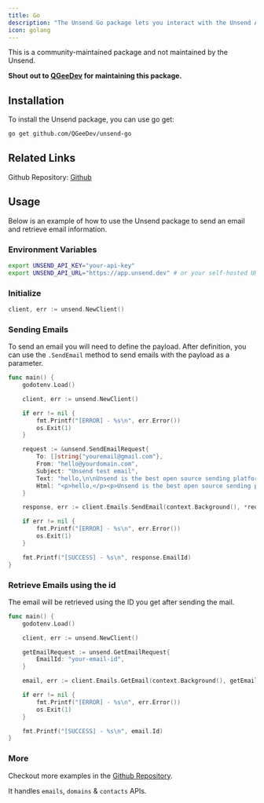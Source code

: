 ```yaml
---
title: Go
description: "The Unsend Go package lets you interact with the Unsend API to send and manage emails as well as domains. This is a quick guide on using the package to send emails and retrieve email information."
icon: golang
---
```


<Warning>
  This is a community-maintained package and not maintained by the Unsend.
</Warning>

**Shout out to [QGeeDev](https://bsky.app/profile/qgdev.co.uk) for maintaining this package.**

## Installation

To install the Unsend package, you can use go get:

```bash
go get github.com/QGeeDev/unsend-go
```

## Related Links

Github Repository: [Github](https://github.com/QGeeDev/unsend-go)

## Usage

Below is an example of how to use the Unsend package to send an email and retrieve email information.

### Environment Variables

```bash
export UNSEND_API_KEY="your-api-key"
export UNSEND_API_URL="https://app.unsend.dev" # or your self-hosted URL
```

### Initialize

```go
client, err := unsend.NewClient()
```

### Sending Emails

To send an email you will need to define the payload. After definition, you can use the `.SendEmail` method to send emails with the payload as a parameter.

```go
func main() {
	godotenv.Load()

	client, err := unsend.NewClient()

	if err != nil {
		fmt.Printf("[ERROR] - %s\n", err.Error())
		os.Exit(1)
	}

	request := &unsend.SendEmailRequest{
		To: []string{"youremail@gmail.com"},
		From: "hello@yourdomain.com",
		Subject: "Unsend test email",
		Text: "hello,\n\nUnsend is the best open source sending platform",
		Html: "<p>hello,</p><p>Unsend is the best open source sending platform</p><p>check out <a href='https://unsend.dev'>unsend.dev</a></p>",
	}

	response, err := client.Emails.SendEmail(context.Background(), *request)

	if err != nil {
		fmt.Printf("[ERROR] - %s\n", err.Error())
		os.Exit(1)
	}

	fmt.Printf("[SUCCESS] - %s\n", response.EmailId)
}

```

### Retrieve Emails using the id

The email will be retrieved using the ID you get after sending the mail.

```go
func main() {
	godotenv.Load()

	client, err := unsend.NewClient()

	getEmailRequest := unsend.GetEmailRequest{
		EmailId: "your-email-id",
	}

	email, err := client.Emails.GetEmail(context.Background(), getEmailRequest)

	if err != nil {
		fmt.Printf("[ERROR] - %s\n", err.Error())
		os.Exit(1)
	}

	fmt.Printf("[SUCCESS] - %s\n", email.Id)
}
```

### More

Checkout more examples in the [Github Repository](https://github.com/QGeeDev/unsend-go/tree/main/examples).

It handles `emails`, `domains` & `contacts` APIs.
